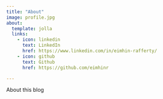 ```yaml
---
title: "About"
image: profile.jpg
about:
  template: jolla
  links:
    - icon: linkedin
      text: LinkedIn
      href: https://www.linkedin.com/in/eimhin-rafferty/
    - icon: github
      text: Github
      href: https://github.com/eimhinr

---
```


About this blog

